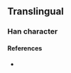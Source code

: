 {{character info}}
==Translingual==

===Han character===
{{Han char|rn=86|rad=火|as=11|sn=15|four=|canj=FUAP|ids=⿰火崑}}

====References====
* {{Han ref|kx=0681.141|hdz=32229.021|uh=71B4|ud=29108}}